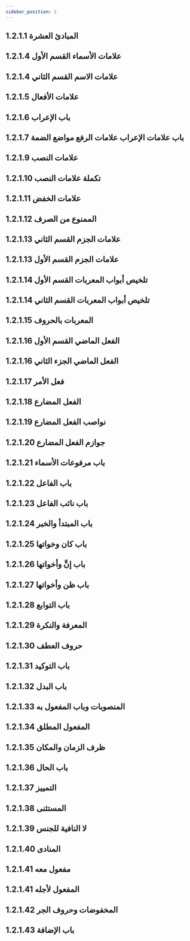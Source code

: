 ```yaml
---
sidebar_position: 2
---
```


## 1.2.1.1 المبادئ العشرة
<YouTube youTubeId='Xv2_R5yykaA' />

## 1.2.1.4 علامات الأسماء القسم الأول
<YouTube youTubeId='u-dmYPuMx_s' />

## 1.2.1.4 علامات الاسم القسم الثاني
<YouTube youTubeId='pVRDQJIuk4A' />

## 1.2.1.5 علامات الأفعال
<YouTube youTubeId='XimNPjvj3Y0' />

## 1.2.1.6 باب الإعراب
<YouTube youTubeId='HtvqzMRiGF0' />

## 1.2.1.7 باب علامات الإعراب علامات الرفع مواضع الضمة
<YouTube youTubeId='hEgERqDm5_E' />

## 1.2.1.9 علامات النصب
<YouTube youTubeId='PGl0kbFhEAQ' />

## 1.2.1.10 تكملة علامات النصب
<YouTube youTubeId='HzP91KmDohg' />

## 1.2.1.11 علامات الخفض
<YouTube youTubeId='Z5W538Qzb7c' />

## 1.2.1.12 الممنوع من الصرف
<YouTube youTubeId='L6GStR-FDvs' />

## 1.2.1.13 علامات الجزم القسم الثاني
<YouTube youTubeId='rVhpexKtP4Y' />

## 1.2.1.13 علامات الجزم القسم الأول
<YouTube youTubeId='FW-Kgb7DrK4' />

## 1.2.1.14 تلخيص أبواب المعربات القسم الأول
<YouTube youTubeId='X5uuN-Mx134' />

## 1.2.1.14 تلخيص أبواب المعربات القسم الثاني
<YouTube youTubeId='jB_YATP1jCs' />

## 1.2.1.15 المعربات بالحروف
<YouTube youTubeId='1BgiBzmfhmo' />

## 1.2.1.16 الفعل الماضي القسم الأول
<YouTube youTubeId='qAjEYR3sQ_Q' />

## 1.2.1.16 الفعل الماضي  الجزء الثاني
<YouTube youTubeId='mGwJmBE3ZYQ' />

## 1.2.1.17 فعل الأمر
<YouTube youTubeId='4ZD1uKcuw1M' />

## 1.2.1.18 الفعل المضارع
<YouTube youTubeId='ClgvkJy8Ycg' />

## 1.2.1.19 نواصب الفعل المضارع
<YouTube youTubeId='57g4jap_4zQ' />

## 1.2.1.20 جوازم الفعل المضارع
<YouTube youTubeId='XciXo-QkoLo' />

## 1.2.1.21 باب مرفوعات الأسماء
<YouTube youTubeId='EkiOTsI9Nvo' />

## 1.2.1.22 باب الفاعل
<YouTube youTubeId='jgfV8jtpwWY' />

## 1.2.1.23 باب نائب الفاعل
<YouTube youTubeId='ai6fTWwiReM' />

## 1.2.1.24 باب المبتدأ والخبر
<YouTube youTubeId='iGCpelGqtT0' />

## 1.2.1.25 باب كان وخواتها
<YouTube youTubeId='bzp7j7g0eSA' />

## 1.2.1.26 باب إنَّ وأخواتها
<YouTube youTubeId='ZfDtFQd8OrY' />

## 1.2.1.27 باب ظن وأخواتها
<YouTube youTubeId='yqCyByt9UGI' />

## 1.2.1.28 باب التوابع
<YouTube youTubeId='010S5BnhrW0' />

## 1.2.1.29 المعرفة والنكرة
<YouTube youTubeId='iMtJPSUqPSk' />

## 1.2.1.30 حروف العطف
<YouTube youTubeId='Pb_JTKZtwXs' />

## 1.2.1.31 باب التوكيد
<YouTube youTubeId='4SwL7N2sGug' />

## 1.2.1.32 باب البدل
<YouTube youTubeId='nDHaN8Aw3WA' />

## 1.2.1.33 المنصوبات وباب المفعول به
<YouTube youTubeId='n6w4Dl4v2yY' />

## 1.2.1.34 المفعول المطلق
<YouTube youTubeId='Vlt__eoY3kw' />

## 1.2.1.35 ظرف الزمان والمكان
<YouTube youTubeId='Au2-TdPf8O4' />

## 1.2.1.36 باب الحال
<YouTube youTubeId='tKGuB0XH7sI' />

## 1.2.1.37 التمييز
<YouTube youTubeId='IAvueaaQC8Y' />

## 1.2.1.38 المستثنى
<YouTube youTubeId='KFZKjRfHm9Y' />

## 1.2.1.39 لا النافية للجنس
<YouTube youTubeId='R20sFKYBVPs' />

## 1.2.1.40 المنادى
<YouTube youTubeId='LNS61KiltGk' />

## 1.2.1.41 مفعول معه
<YouTube youTubeId='bJFyOOg1D_s' />

## 1.2.1.41 المفعول لأجله
<YouTube youTubeId='ipFvoD3lSjE' />

## 1.2.1.42 المخفوضات وحروف الجر
<YouTube youTubeId='eiLyHlXbd5A' />

## 1.2.1.43 باب الإضافة
<YouTube youTubeId='0YQMfWgS7jY' />
